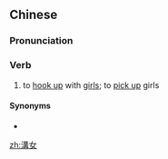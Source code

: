 {{also|沟女}}
==Chinese==
{{zh-forms|s=沟女|alt=媾女}}

===Pronunciation===
{{zh-pron
|c=kau1 neoi5-2
|cat=v
}}

===Verb===
{{zh-verb}}

# {{lb|zh|Cantonese|slang}} to [[hook up]] with [[girl]]s; to [[pick up]] girls

====Synonyms====
* {{zh-l|泡妞}}

[[zh:溝女]]